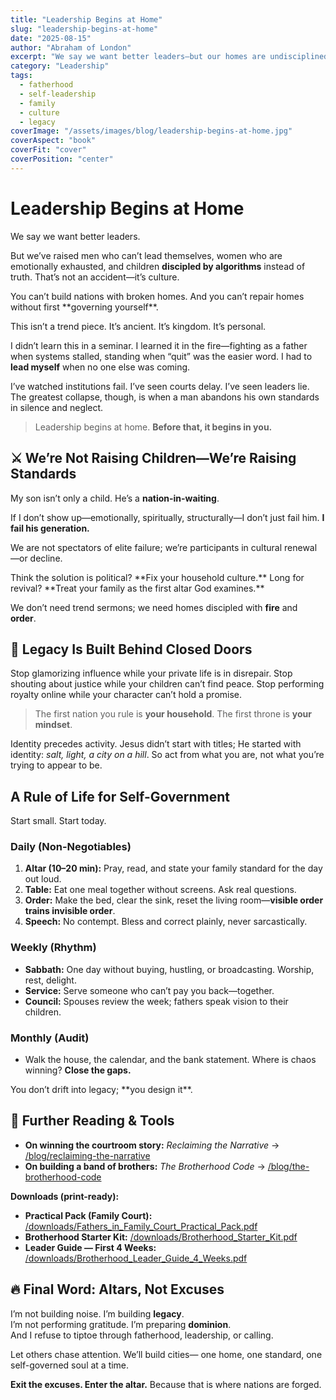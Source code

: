 ```yaml
---
title: "Leadership Begins at Home"
slug: "leadership-begins-at-home"
date: "2025-08-15"
author: "Abraham of London"
excerpt: "We say we want better leaders—but our homes are undisciplined and our children are discipled by algorithms. Leadership begins at home—or it doesn’t begin at all."
category: "Leadership"
tags:
  - fatherhood
  - self-leadership
  - family
  - culture
  - legacy
coverImage: "/assets/images/blog/leadership-begins-at-home.jpg"
coverAspect: "book"
coverFit: "cover"
coverPosition: "center"
---
```


# Leadership Begins at Home

We say we want better leaders.

But we’ve raised men who can’t lead themselves, women who are emotionally exhausted, and children **discipled by algorithms** instead of truth. That’s not an accident—it’s culture.

<PullLine>
  You can’t build nations with broken homes.
  And you can’t repair homes without first **governing yourself**.
</PullLine>

This isn’t a trend piece. It’s ancient. It’s kingdom. It’s personal.

I didn’t learn this in a seminar. I learned it in the fire—fighting as a father when systems stalled, standing when “quit” was the easier word. I had to **lead myself** when no one else was coming.

I’ve watched institutions fail. I’ve seen courts delay. I’ve seen leaders lie.
The greatest collapse, though, is when a man abandons his own standards in silence and neglect.

> Leadership begins at home. **Before that, it begins in you.**

<Rule />

## ⚔ We’re Not Raising Children—We’re Raising Standards

My son isn’t only a child.
He’s a **nation-in-waiting**.

If I don’t show up—emotionally, spiritually, structurally—I don’t just fail him. **I fail his generation.**

We are not spectators of elite failure; we’re participants in cultural renewal—or decline.

<PullLine subtle>
  Think the solution is political? **Fix your household culture.**  
  Long for revival? **Treat your family as the first altar God examines.**
</PullLine>

We don’t need trend sermons; we need homes discipled with **fire** and **order**.

<Rule />

## 🧱 Legacy Is Built Behind Closed Doors

Stop glamorizing influence while your private life is in disrepair.
Stop shouting about justice while your children can’t find peace.
Stop performing royalty online while your character can’t hold a promise.

> The first nation you rule is **your household**. The first throne is **your mindset**.

Identity precedes activity. Jesus didn’t start with titles; He started with identity: *salt, light, a city on a hill*. So act from what you are, not what you’re trying to appear to be.

<Rule />

## A Rule of Life for Self-Government

Start small. Start today.

### Daily (Non-Negotiables)

1. **Altar (10–20 min):** Pray, read, and state your family standard for the day out loud.  
2. **Table:** Eat one meal together without screens. Ask real questions.  
3. **Order:** Make the bed, clear the sink, reset the living room—**visible order trains invisible order**.  
4. **Speech:** No contempt. Bless and correct plainly, never sarcastically.

### Weekly (Rhythm)

- **Sabbath:** One day without buying, hustling, or broadcasting. Worship, rest, delight.  
- **Service:** Serve someone who can’t pay you back—together.  
- **Council:** Spouses review the week; fathers speak vision to their children.

### Monthly (Audit)

- Walk the house, the calendar, and the bank statement. Where is chaos winning? **Close the gaps.**

<PullLine>
  You don’t drift into legacy; **you design it**.
</PullLine>

<Rule />

## 🔗 Further Reading & Tools

- **On winning the courtroom story:** *Reclaiming the Narrative* → [/blog/reclaiming-the-narrative](/blog/reclaiming-the-narrative)  
- **On building a band of brothers:** *The Brotherhood Code* → [/blog/the-brotherhood-code](/blog/the-brotherhood-code)

**Downloads (print-ready):**
- **Practical Pack (Family Court):** [/downloads/Fathers_in_Family_Court_Practical_Pack.pdf](/downloads/Fathers_in_Family_Court_Practical_Pack.pdf)  
- **Brotherhood Starter Kit:** [/downloads/Brotherhood_Starter_Kit.pdf](/downloads/Brotherhood_Starter_Kit.pdf)  
- **Leader Guide — First 4 Weeks:** [/downloads/Brotherhood_Leader_Guide_4_Weeks.pdf](/downloads/Brotherhood_Leader_Guide_4_Weeks.pdf)

<Rule />

## 🔥 Final Word: Altars, Not Excuses

I’m not building noise. I’m building **legacy**.  
I’m not performing gratitude. I’m preparing **dominion**.  
And I refuse to tiptoe through fatherhood, leadership, or calling.

<Note tone="key" title="The Charge">
  Let others chase attention. We’ll build cities—  
  one home, one standard, one self-governed soul at a time.
  
  **Exit the excuses. Enter the altar.** Because that is where nations are forged.
</Note>
